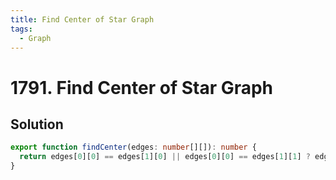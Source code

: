 ```yaml
---
title: Find Center of Star Graph
tags:
  - Graph
---
```


# 1791. Find Center of Star Graph

<Badges>
  <LevelBadge level="easy" />
  <TopicBadge name="Graph" slug="graph" />
</Badges>

## Solution

```typescript filename="solution.ts" copy
export function findCenter(edges: number[][]): number {
  return edges[0][0] == edges[1][0] || edges[0][0] == edges[1][1] ? edges[0][0] : edges[0][1];
}
```

<ProblemLink
  codingSite="leetcode"
  href="https://leetcode.com/problems/find-center-of-star-graph"
  title="Find Center of Star Graph"
/>
